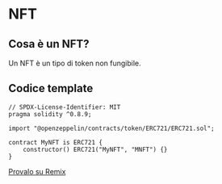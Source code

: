 # NFT

## Cosa è un NFT?

Un NFT è un tipo di token non fungibile.

## Codice template

```solidity filename="Nft.sol" copy
// SPDX-License-Identifier: MIT
pragma solidity ^0.8.9;

import "@openzeppelin/contracts/token/ERC721/ERC721.sol";

contract MyNFT is ERC721 {
    constructor() ERC721("MyNFT", "MNFT") {}
}

```

[Provalo su Remix](https://remix.ethereum.org/#code=Ly8gU1BEWC1MaWNlbnNlLUlkZW50aWZpZXI6IE1JVApwcmFnbWEgc29saWRpdHkgXjAuOC45OwoKaW1wb3J0ICJAb3BlbnplcHBlbGluL2NvbnRyYWN0c0A0LjguMC90b2tlbi9FUkM3MjEvRVJDNzIxLnNvbCI7Cgpjb250cmFjdCBNeU5GVCBpcyBFUkM3MjEgewogICAgY29uc3RydWN0b3IoKSBFUkM3MjEoIk15TkZUIiwgIk1ORlQiKSB7fQp9Cg)

